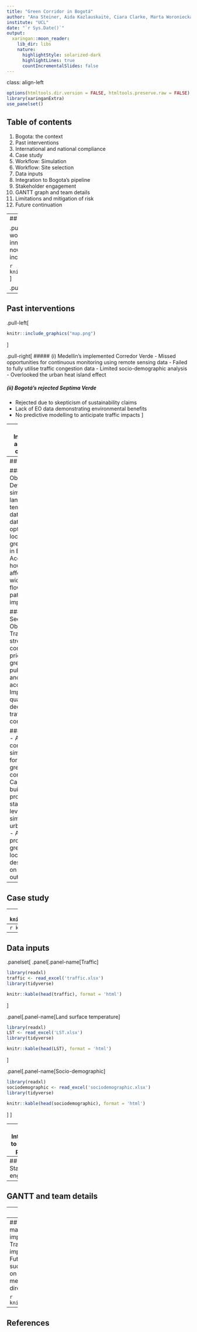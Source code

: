 ```yaml
---
title: "Green Corridor in Bogotá"
author: "Ana Steiner, Aida Kazlauskaitė, Ciara Clarke, Marta Woroniecka and Hannah Schuller"
institute: "UCL"
date: "`r Sys.Date()`"
output:
  xaringan::moon_reader:
    lib_dir: libs
    nature:
      highlightStyle: solarized-dark
      highlightLines: true
      countIncrementalSlides: false
---
```

class: align-left
```r
options(htmltools.dir.version = FALSE, htmltools.preserve.raw = FALSE)
library(xaringanExtra)
use_panelset()
```
## Table of contents

1. Bogota: the context
2. Past interventions
3. International and national compliance
4. Case study
5. Workflow: Simulation
6. Workflow: Site selection
7. Data inputs
8. Integration to Bogota's pipeline
9. Stakeholder engagement
10. GANTT graph and team details
11. Limitations and mitigation of risk
12. Future continuation

---
## Bogota: the context 

.pull-left[Once celebrated for the world’s longest cycle route and the innovative Transmilenio system, Bogotá now faces several key challenges, including:

```r

knitr::include_graphics('bogota.png')
```
]

.pull-right[
```r

knitr::include_graphics('context.png')
```
]
---

## Past interventions
.pull-left[
```r
knitr::include_graphics("map.png")
```
]

.pull-right[ 
##### (i) Medellin’s implemented Corredor Verde 
- Missed opportunities for continuous monitoring using remote sensing data
- Failed to fully utilise traffic congestion data
- Limited socio-demographic analysis
- Overlooked the urban heat island effect

##### (ii) Bogotá’s rejected Septima Verde
- Rejected due to skepticism of sustainability claims 
- Lack of EO data demonstrating environmental benefits
- No predictive modelling to anticipate traffic impacts
]

---
## International and national compliance

```r

knitr::include_graphics('compliance.png')
```

---
## Proposal

#### Main Objective:
- Develop a simulator using land surface temperature data and traffic data to identify optimal locations for a green corridor in Bogota.
- Account for how this will affect city-wide traffic flow and heat patterns before implementation.

#### Secondary Objectives:
- Transform key streets and corridors to prioritize greenery, public spaces, and pedestrian access. 
- Improve air quality by decreasing traffic congestion.

#### Outputs:
- A comprehensive simulator tool for planning green corridors.
- Capacity building programs for stakeholders to leverage the simulator in urban planning.
- A detailed proposal for the green corridor's location and design based on simulator outcomes.

---
## Case study

---
```r

knitr::include_graphics('simulator_workflow.png')
```

---
```r

knitr::include_graphics('project_workflow.png')
```

---
## Data inputs
.panelset[
.panel[.panel-name[Traffic]

```r
library(readxl)
traffic <- read_excel('traffic.xlsx')
library(tidyverse) 
```

```r
knitr::kable(head(traffic), format = 'html')
```
]

.panel[.panel-name[Land surface temperature]
```r
library(readxl)
LST <- read_excel('LST.xlsx')
library(tidyverse) 
```

```r
knitr::kable(head(LST), format = 'html')
```
]

.panel[.panel-name[Socio-demographic]
```r
library(readxl)
sociodemographic <- read_excel('sociodemographic.xlsx')
library(tidyverse) 
```

```r
knitr::kable(head(sociodemographic), format = 'html')
```
]
]

---
## Integration to Bogota's pipeline

---
## Stakeholder engagement

---
## GANTT and team details

---
## Limitations and mitigation of risk

---
## Future continuation
- Retain use of the mapping tool for future green space implementations or road traffic adjustments
- Trained team of geo data analysts for tool implementation and future development
- Future iterations could predict other factors such as air quality by incorporating more data on building and vegetation height, meteorological data on wind speed and direction, and air quality recordings.

```r

knitr::include_graphics('airqualitymap.png')
```

---
## References